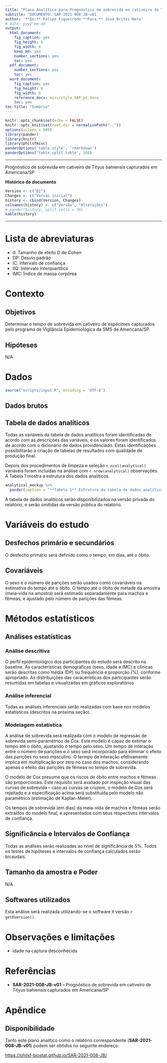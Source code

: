 ```yaml
---
title: "Plano Analítico para Prognóstico de sobrevida em cativeiro de Tityus bahiensis capturados em Americana/SP"
subtitle: 'DOCUMENTO: SAP-2021-008-JB-v01'
author: '**De:** Felipe Figueiredo **Para:** José Brites-Neto'
# date: yyyy-mm-dd
output:
  html_document:
    fig_caption: yes
    fig_height: 6
    fig_width: 6
    keep_md: yes
    number_sections: yes
    toc: yes
  pdf_document:
    number_sections: yes
    toc: yes
  word_document:
    fig_caption: yes
    fig_height: 6
    fig_width: 6
    reference_docx: misc/style_SAP_pt.docx
    toc: yes
toc-title: "Sumário"
---
```


```r
knitr::opts_chunk$set(echo = FALSE)
knitr::opts_knit$set(root.dir = normalizePath(".."))
options(scipen = 999)
library(pander)
library(knitr)
library(philsfmisc)
panderOptions('table.style', 'rmarkdown')
panderOptions('table.split.table', 160)
```

---

Prognóstico de sobrevida em cativeiro de Tityus bahiensis capturados em Americana/SP

**Histórico do documento**

```r
Version <- c("01")
Changes <- c("Versão inicial")
history <- cbind(Version, Changes)
colnames(history) <- c("Versão", "Alterações")
# pander(history, split.cells = 70)
kable(history)
```

---

# Lista de abreviaturas

- d: Tamanho de efeito D de Cohen
- DP: Desvio padrão
- IC: Intervalo de confiança
- IIQ: Intervalo Interquartílico
- IMC: Índice de massa corpórea

# Contexto

## Objetivos

Determinar o tempo de sobrevida em cativeiro de espécimes capturados pelo programa de Vigilância Epidemiológica da SMS de Americana/SP.

## Hipóteses

N/A

# Dados

```r
source("scripts/input.R", encoding = 'UTF-8')
```

## Dados brutos

## Tabela de dados analíticos

Todas as variáveis da tabela de dados analíticos foram identificadas de acordo com as descrições das variáveis, e os valores foram identificados de acordo com o dicionário de dados providenciado.
Estas identificações possibilitarão a criação de tabelas de resultados com qualidade de produção final.

Depois dos procedimentos de limpeza e seleção `r ncol(analytical)` variáveis foram incluídas na análise com `r nrow(analytical)` observações.
A Tabela 1 mostra a estrutura dos dados analíticos.

```r
analytical_mockup %>%
  pander(caption = "**Tabela 1** Estrutura da tabela de dados analíticos após seleção e limpeza das variáveis.")
```

A tabela de dados analíticos serão disponibilizados na versão privada do relatório, e serão omitidas da versão pública do relatório.

# Variáveis do estudo

## Desfechos primário e secundários

O desfecho primário será definido como o tempo, em dias, até o óbito.

## Covariáveis

O sexo e o número de parições serão usados como covariáveis na estimativa do tempo até o óbito.
O tempo até o óbito de metade da amostra (meia-vida na amostra) será estimado separadamente para machos e fêmeas, e ajustado pelo número de parições das fêmeas.

# Métodos estatísticos

## Análises estatísticas

### Análise descritiva

O perfil epidemiológico dos participantes do estudo será descrito na baseline.
As características demográficas
(sexo, idade e IMC)
e clínicas
<!-- ( [vars] ) -->
serão descritas como
média (DP)
<!-- mediana (IIQ) -->
ou frequência e proporção (%), conforme apropriado.
As distribuições das caracerísticas dos participantes serão resumidas em tabelas e visualizadas em gráficos exploratórios

### Análise inferencial

Todas as análises inferenciais serão realizadas com base nos modelos estatísticos (descritos na próxima seção).

### Modelagem estatística

A análise de sobrevida será realizada com o modelo de regressão de sobrevida semi-paramétrico de Cox.
Este modelo é capaz de estimar o tempo até o óbito, ajustando o tempo pelo sexo.
Um tempo de interação entre o número de parições e o sexo será incorporado para eliminar o efeito das parições no sexo masculino.
O termpo de interação efetivamente implica em multiplicação por zero no caso dos machos, considerando apenas o efeito das parições de fêmeas no tempo de sobrevida.

O modelo de Cox presume que os riscos de óbito entre machos e fêmeas são proporcionais.
Este requisito será avaliado por inspeção visual das curvas de sobrevida -- caso as curvas se cruzem, o modelo de Cox será rejeitado e a especificação acima será substituída pelo modelo não paramétrico (estimação de Kaplan-Meier).

Os tempos de sobrevida (em dias) da meia-vida de machos e fêmeas serão extraídos do modelo final, e apresentados com seus respectivos intervalos de confiança.

## Significância e Intervalos de Confiança

Todas as análises serão realizadas ao nível de significância de 5%.
Todos os testes de hipóteses e intervalos de confiança calculados serão
bicaudais.

## Tamanho da amostra e Poder

N/A

## Softwares utilizados

Esta análise será realizada utilizando-se o software `R` versão `r getRversion()`.

# Observações e limitações

- idade na captura desconhecida

# Referências

- **SAR-2021-008-JB-v01** -- Prognóstico de sobrevida em cativeiro de Tityus bahiensis capturados em Americana/SP

# Apêndice

## Disponibilidade

Tanto este plano analítico como o relatório correspondente (**SAR-2021-008-JB-v01**) podem ser obtidos no seguinte endereço:

<https://philsf-biostat.github.io/SAR-2021-008-JB/>
